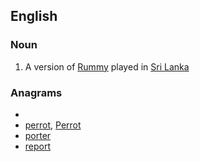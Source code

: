 ==English==

===Noun===
{{en-noun}}

# A version of [[Rummy]] played in [[Sri Lanka]]

===Anagrams===
* {{alphagram|eoprrt}}
* [[perrot#English|perrot]], [[Perrot#English|Perrot]]
* [[porter#English|porter]]
* [[report#English|report]]